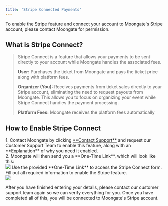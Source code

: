 ```yaml
---
title: 'Stripe Connected Payments'
---
```


<Note>To enable the Stripe feature and connect your account to Moongate's Stripe account, please contact Moongate for permission.</Note>

## What is Stripe Connect?
> Stripe Connect is a feature that allows your payments to be sent directly to your account while Moongate handles the associated fees.
>
>
> **User:** Purchases the ticket from Moongate and pays the ticket price along with platform fees.
>
> **Organizer (You):** Receives payments from ticket sales directly to your Stripe account, eliminating the need to request payouts from Moongate. This allows you to focus on organizing your event while Stripe Connect handles the payment processing.
>
> **Platform Fees:** Moongate receives the platform fees automatically

## How to Enable Stripe Connect
<Steps>
    <Step title="Contact support and receive a link to signup for Stripe Connect">
        1. Contact Moongate by clicking <a href="mailto:support@moongate.id">**Contact Support**</a> and request our Customer Support Team to enable this feature, along with an **Explanation** of why you need it enabled. <br />
        2. Moongate will then send you a **One-Time Link**, which will look like this: <br />
           <img src="/images/creating-campaign/stripe-payment-feature/one-time-link.png" />
    </Step>
    <Step title="Complete the Form from the One-Time Link">
        Use the provided **One-Time Link** to access the Stripe Connect form. Fill out all required information to enable the Stripe feature. <br />
        <img src="/images/creating-campaign/stripe-payment-feature/stripe-connect-site.png" />
    </Step>
</Steps>

<Warning>After you have finished entering your details, please contact our customer support team again so we can verify everything for you.</Warning>
<Check>Once you have completed all of this, you will be connected to Moongate's Stripe account.</Check>

